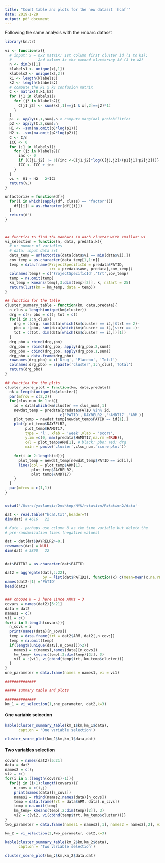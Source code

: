 ```yaml
---
title: "Count table and plots for the new dataset 'hcaf'"
date: 2019-1-29
output: pdf_document
---
```



Following the same analysis with the embarc dataset


```R
library(knitr)

vi <- function(x){
  # input: x = nx2 matrix; 1st column first cluster id (1 to k1);
  #            2nd column is the second clustering id (1 to k2)
  n <- dim(x)[1]
  klabels1 <- unique(x[,1])
  klabels2 <- unique(x[,2])
  k1 <- length(klabels1)
  k2 <- length(klabels2)
  # compute the k1 x k2 confusion matrix
  C <- matrix(0,k1,k2)
  for (j1 in klabels1){
    for (j2 in klabels2){
      C[j1,j2] <- sum((x[,1]==j1 & x[,2]==j2)*1)
    }
  }
  p1 <- apply(C,1,sum)/n # compute marginal probabilities
  p2 <- apply(C,2,sum)/n
  H1 <- -sum(na.omit(p1*log(p1)))
  H2 <- -sum(na.omit(p2*log(p2)))
  C <- C/n  
  ICC <- 0
  for (j1 in klabels1){
    for (j2 in klabels2){
      inc <- 0
      if (C[j1,j2] != 0){inc <-C[j1,j2]*log(C[j1,j2]/(p1[j1]*p2[j2]))}
      ICC <- ICC + inc
    }
  }
  vi <- H1 + H2 - 2*ICC
  return(vi)
}

unfactorize = function(df){
  for(i in which(sapply(df, class) == "factor")){
    df[[i]] = as.character(df[[i]])
  } 
  return(df)
}



## function to find the members in each cluster with smallest VI
vi_selection = function(n, data, predata,k){
  # n: number of variables
  # data: input data set
  data_temp = unfactorize(data[data$vi == min(data$vi),])
  cov_temp = as.character(data_temp[1,1:n])
  temp = data.frame(ProjectSpecificId = predata$PATID,
                    trt = predata$ARM, predata[,cov_temp])
  colnames(temp) = c('ProjectSpecificId','trt',cov_temp)
  temp = na.omit(temp)
  km_temp = kmeans(temp[,3:dim(temp)[2]], k, nstart = 25)
  return(list(km = km_temp, data = temp))
}

## function for the table
cluster_summary_table = function(km, data,predata){
  n_clus = length(unique(km$cluster))
  drg = c(); pbo = c(); tot = c()
  for(i in 1:n_clus){
    drg = c(drg, sum(data[which(km$cluster == i),]$trt == 2))
    pbo = c(pbo, sum(data[which(km$cluster == i),]$trt == 1))
    tot = c(tot, dim(data[which(km$cluster == i),])[1])
  }
  drg_pbo = rbind(drg,pbo)
  drg_pbo = rbind(drg_pbo, apply(drg_pbo,2,sum))
  drg_pbo = cbind(drg_pbo, apply(drg_pbo,1,sum))
  drg_pbo = data.frame(drg_pbo)
  rownames(drg_pbo) = c('Drug', 'Placebo', 'Total')
  colnames(drg_pbo) = c(paste('cluster',1:n_clus),'Total')
  return(drg_pbo)
}

## function for the plots
cluster_score_plot = function(km, data,predata){
  nk = length(unique(km$cluster))
  par(mfrow = c(2,2))
  for(clus_num in 1:nk){
    id = data[which(km$cluster == clus_num),1]
    newdat_temp = predata[predata$PATID %in% id,
                         c('PATID','DAYRELR2','HAMDT17','ARM')]
    plot_temp = newdat_temp[newdat_temp$PATID == id[1],]
    plot(plot_temp$DAYRELR2,
         plot_temp$HAMDT17,
         type = 'l', xlab = 'week',ylab = 'score',
         ylim =c(0, max(predata$HAMDT17,na.rm =TRUE)),
         col = plot_temp$ARM[1], # black: pbo; red: drg 
         main = paste('cluster',clus_num,'score plot'))
    
    for(i in 2:length(id)){
      plot_temp = newdat_temp[newdat_temp$PATID == id[i],]
      lines(col = plot_temp$ARM[1],
            plot_temp$DAYRELR2,
            plot_temp$HAMDT17)
    }
  }
  par(mfrow = c(1,1))
}


setwd('/Users/yaolanqiu/Desktop/NYU/rotation/Rotation2/data')

dat <- read.table("hcaf.txt",header=T)
dim(dat) # 4616   22

# Kate - perhaps use column 8 as the time variable but delete the
# pre-randomization times (negative values)

dat = dat[dat$DAYRELR2>=0,]
rownames(dat) = NULL
dim(dat) # 3890   22


dat$PATID2 = as.character(dat$PATID) 

dat2 = aggregate(dat[,3:22],  
                 by = list(dat$PATID2), function(x) c(mean=mean(x,na.rm=TRUE)))
names(dat2)[1] ='PATID'
head(dat2)


### choose k = 3 here since ARMs = 3
covars = names(dat2)[5:21]
data = dat2
names1 = c()
vi1 = c()
for(i in 5:length(covars)){
  n_covs = i
  print(names(data)[n_covs])
  temp = data.frame(trt = dat2$ARM, dat2[,n_covs])
  temp = na.omit(temp)
  if(length(unique(dat2[,n_covs]))>2){
    names1 = c(names1,names(data)[n_covs])
    km_temp= kmeans(temp[,2:dim(temp)[2]], 3)
    vi1 = c(vi1, vi(cbind(temp$trt, km_temp$cluster)))
  }
}
one_parameter = data.frame(names = names1, vi = vi1)


```


```R

##############

##### summary table and plots

##############
km_1 = vi_selection(1,one_parameter, dat2,k=3)

```




#### One variable selection


```R
kable(cluster_summary_table(km_1$km,km_1$data),
      caption = 'One variable selection')
```


```R
cluster_score_plot(km_1$km,km_1$data,dat) 
```




#### Two variables selection

```R

covars = names(dat2)[5:21]
data = dat2
names2 = c();
vi2 = c()
for(i in 5:(length(covars)-1)){
  for(j in (i+1):length(covars)){
    n_covs = c(i,j)
    print(names(data)[n_covs])
    names2 = rbind(names2,names(data)[n_covs])
    temp = data.frame(trt = data$ARM, data[,n_covs])
    temp = na.omit(temp)
    km_temp= kmeans(temp[,2:dim(temp)[2]], 3)
    vi2 = c(vi2, vi(cbind(temp$trt, km_temp$cluster)))}
}
two_parameter = data.frame(names1 = names2[,1], names2 = names2[,2], vi = vi2)

km_2 = vi_selection(2,two_parameter, dat2,k=3)

```


```R
kable(cluster_summary_table(km_2$km,km_2$data),
      caption = 'Two variable selection')
```


```R
cluster_score_plot(km_2$km,km_2$data,dat) 
```

